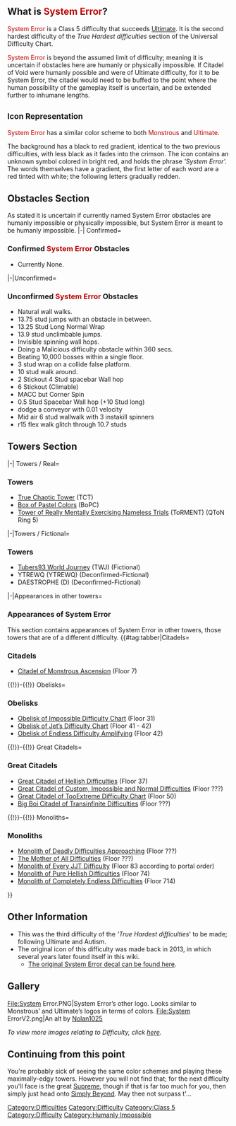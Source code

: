 {{DISPLAYTITLE:<span style="font-weight;font-size:100%;background:-webkit-linear-gradient(red, maroon);-webkit-background-clip:text;-webkit-text-fill-color:transparent;">System Error}}
{{ArticleTab}}{{Classic}}
{{Humanly Impossible}}

==What is <span style="font-weight;font-size:100%;background:-webkit-linear-gradient(red, maroon);-webkit-background-clip:text;-webkit-text-fill-color:transparent;">'''System Error'''</span>?==
{{NewDifficultyInfobox
|title1 = System Error
|image1 = Spacefan633.png
|class = [[:Category:Class 5|Class 5]]
|previous = {{Class7Difficulties|Ultimate}} [[Ultimate]] (OoIDC)
|next = {{Class8Difficulties|Supreme}} [[Supreme]] (OoIDC)
|decal_id = 8271540491
|alt_previous=[[File:NOUGHT.png|30px]] [[Nought]]|creator(s)=yourNuglyguy|rating=42|alt_next=[[File:Error Exe.png|30px]] [[Error.exe]]}}{{Class7Difficulties|System Error}} <span style="font-weight;font-size:100%;background:-webkit-linear-gradient(red, maroon);-webkit-background-clip:text;-webkit-text-fill-color:transparent;">System Error</span> is a Class 5 difficulty that succeeds {{Class7Difficulties|Ultimate}} [[Ultimate]]. It is the second hardest difficulty of the ''True Hardest difficulties'' section of the Universal Difficulty Chart. 

{{Class7Difficulties|System Error}} <span style="font-weight;font-size:100%;background:-webkit-linear-gradient(red, maroon);-webkit-background-clip:text;-webkit-text-fill-color:transparent;">System Error</span> is beyond the assumed limit of difficulty; meaning it is uncertain if obstacles here are humanly or physically impossible. If Citadel of Void were humanly possible and were of Ultimate difficulty, for it to be System Error, the citadel would need to be buffed to the point where the human possibility of the gameplay itself is uncertain, and be extended further to inhumane lengths.

<div class="mw-collapsible mw-collapsed">
== <small>Icon Representation</small> ==
<div class="mw-collapsible-content">
{{Class7Difficulties|System Error}} <span style="font-weight;font-size:100%;background:-webkit-linear-gradient(red, maroon);-webkit-background-clip:text;-webkit-text-fill-color:transparent;">[[System Error]]</span> has a similar color scheme to both <span style="font-weight;font-size:100%;background:-webkit-linear-gradient(red, maroon);-webkit-background-clip:text;-webkit-text-fill-color:transparent;">[[Monstrous]]</span> and <span style="font-weight;font-size:100%;background:-webkit-linear-gradient(red, maroon);-webkit-background-clip:text;-webkit-text-fill-color:transparent;">[[Ultimate]]</span>. 

The background has a black to red gradient, identical to the two previous difficulties, with less black as it fades into the crimson. The icon contains an unknown symbol colored in bright red, and holds the phrase ''<nowiki/>'System Error'.'' The words themselves have a gradient, the first letter of each word are a red tinted with white; the following letters gradually redden. 
</div>
</div>

== Obstacles Section ==
As stated it is uncertain if currently named System Error obstacles are humanly impossible or physically impossible, but System Error ''is'' meant to be humanly impossible.
<tabber>
|-|
Confirmed=
=== Confirmed {{Class7Difficulties|System Error}} <span style="font-weight;font-size:100%;background:-webkit-linear-gradient(red, maroon);-webkit-background-clip:text;-webkit-text-fill-color:transparent;">System Error</span> Obstacles ===
*Currently None.
|-|Unconfirmed=
=== Unconfirmed {{Class7Difficulties|System Error}} <span style="font-weight;font-size:100%;background:-webkit-linear-gradient(red, maroon);-webkit-background-clip:text;-webkit-text-fill-color:transparent;">System Error</span> Obstacles ===
*Natural wall walks.
*13.75 stud jumps with an obstacle in between.
*13.25 Stud Long Normal Wrap
*13.9 stud unclimbable jumps.
*Invisible spinning wall hops.
*Doing a Malicious difficulty obstacle within 360 secs.
*Beating 10,000 bosses within a single floor.
*3 stud wrap on a collide false platform.
*10 stud walk around.
* 2 Stickout 4 Stud spacebar Wall hop
* 6 Stickout (Climable)
*MACC but Corner Spin
*0.5 Stud Spacebar Wall hop (+10 Stud long)
*dodge a conveyor with 0.01 velocity
*Mid air 6 stud wallwalk with 3 instakill spinners
*r15 flex walk glitch through 10.7 studs
</tabber>

==Towers Section==
<tabber>
|-|
Towers / Real=
=== Towers ===
*[[True Chaotic Tower]] (TCT)
*[https://www.roblox.com/games/15008769071/Box-of-Pastel-Colors Box of Pastel Colors] (BoPC)
*[https://www.roblox.com/games/10406214285/Quasis-Towers-of-Nonsense Tower of Really Mentally Exercising Nameless Trials] (ToRMENT) (QToN Ring 5)
|-|Towers / Fictional=
=== Towers ===
*[[Tubers93 World Journey]] (TWJ) (Fictional)
*YTREWQ (YTREWQ) (Deconfirmed-Fictional)
*DAESTROPHE (D) (Deconfirmed-Fictional)
|-|Appearances in other towers=
=== Appearances of System Error ===
This section contains appearances of System Error in other towers, those towers that are of a different difficulty.
{{#tag:tabber|Citadels=
=== Citadels ===
*[[Citadel of Monstrous Ascension]] (Floor 7)

{{!}}-{{!}}
Obelisks=
=== Obelisks ===
*[[Obelisk of Impossible Difficulty Chart]] (Floor 31)
*[[Obelisk of Jet's Difficulty Chart|Obelisk of Jet’s Difficulty Chart]] (Floor 41 - 42)
*[[Obelisk of Endless Difficulty Amplifying]] (Floor 42)
{{!}}-{{!}}
Great Citadels=
=== Great Citadels ===
*[[Great Citadel of Hellish Difficulties]] (Floor 37)
*[[Great Citadel of Custom, Impossible and Normal Difficulties]] (Floor ???)
*[[Great Citadel of TooExtreme Difficulty Chart]] (Floor 50)
*[[Big Boi Citadel of Transinfinite Difficulties]] (Floor ???)
{{!}}-{{!}}
Monoliths=
=== Monoliths ===
*[[Monolith of Deadly Difficulties Approaching]] (Floor ???)
*[[The Mother of All Difficulties]] (Floor ???)
*[[Monolith of Every JJT Difficulty]] (Floor 83 according to portal order)
*[[Monolith of Pure Hellish Difficulties]] (Floor 74)
*[[Monolith of Completely Endless Difficulties]] (Floor 714)
}}
</tabber>

==Other Information ==

*This was the third difficulty of the '''True Hardest difficulties''<nowiki/>' to be made; following Ultimate and Autism.
* The original icon of this difficulty was made back in 2013, in which several years later found itself in this wiki.
**[https://www.roblox.com/library/138305723/System-Error-Group-Shutdown The original System Error decal can be found here].
==Gallery==
<gallery widths="500" position="center" spacing="small" captionposition="below" captionalign="center" captiontextcolor="#fff" bordercolor="#000" captionsize="large">
File:System Error.PNG|System Error’s other logo. Looks similar to Monstrous’ and Ultimate’s logos in terms of colors.
File:System ErrorV2.png|An alt by [[Nolan1025]]
</gallery>''To view more images relating to '''{{PAGENAME}}''' Difficulty, click [[/Gallery|here]].''
==Continuing from this point==
You're probably sick of seeing the same color schemes and playing these maximally-edgy towers. However you will not find that; for the next difficulty you'll face is the great [[Supreme]], though if that is far too much for you, then simply just head onto [[Simply Beyond]]. May thee not surpass t'...
{{DifficultiesNavbox}}
[[Category:Difficulties]]
[[Category:Difficulty]]
[[Category:Class 5]]
[[Category:Difficulty]]
[[Category:Humanly Impossible]]